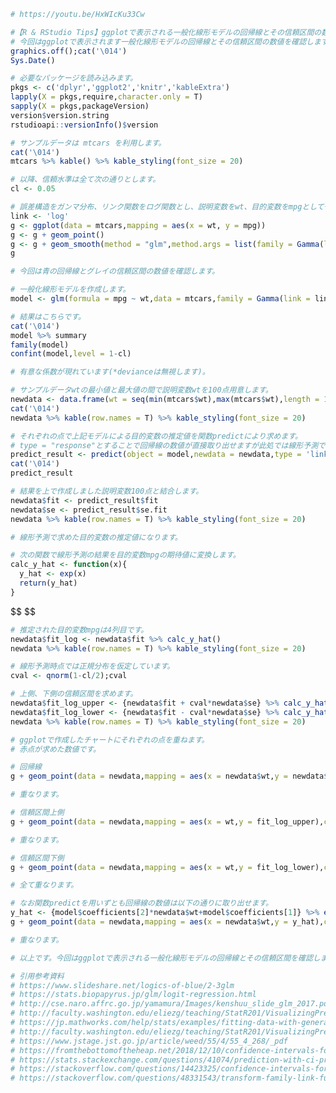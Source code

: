 ```{r}
# https://youtu.be/HxWIcKu33Cw

#【R & RStudio Tips】ggplotで表示される一般化線形モデルの回帰線とその信頼区間の数値を確認。誤差構造:ガンマ分布、リンク関数:ログ関数
# 今回はggplotで表示されます一般化線形モデルの回帰線とその信頼区間の数値を確認します。誤差構造:ガンマ分布、リンク関数:ログ関数の場合とします。
graphics.off();cat('\014')
Sys.Date()

# 必要なパッケージを読み込みます。
pkgs <- c('dplyr','ggplot2','knitr','kableExtra')
lapply(X = pkgs,require,character.only = T)
sapply(X = pkgs,packageVersion)
version$version.string
rstudioapi::versionInfo()$version

# サンプルデータは mtcars を利用します。
cat('\014')
mtcars %>% kable() %>% kable_styling(font_size = 20)

# 以降、信頼水準は全て次の通りとします。
cl <- 0.05

# 誤差構造をガンマ分布、リンク関数をログ関数とし、説明変数をwt、目的変数をmpgとして一般化線形モデルでの回帰線を信頼区間付きで表示します。
link <- 'log'
g <- ggplot(data = mtcars,mapping = aes(x = wt, y = mpg))
g <- g + geom_point()
g <- g + geom_smooth(method = "glm",method.args = list(family = Gamma(link = link)),se = T,level = 1-cl)
g

# 今回は青の回帰線とグレイの信頼区間の数値を確認します。
```

```{r}
# 一般化線形モデルを作成します。
model <- glm(formula = mpg ~ wt,data = mtcars,family = Gamma(link = link))

# 結果はこちらです。
cat('\014')
model %>% summary
family(model)
confint(model,level = 1-cl)

# 有意な係数が現れています(*devianceは無視します)。

# サンプルデータwtの最小値と最大値の間で説明変数wtを100点用意します。
newdata <- data.frame(wt = seq(min(mtcars$wt),max(mtcars$wt),length = 100))
cat('\014')
newdata %>% kable(row.names = T) %>% kable_styling(font_size = 20)

# それぞれの点で上記モデルによる目的変数の推定値を関数predictにより求めます。
# type = "response"とすることで回帰線の数値が直接取り出せますが此処では線形予測での結果を返します。
predict_result <- predict(object = model,newdata = newdata,type = 'link',se.fit = T,level = 1-cl)
cat('\014')
predict_result

# 結果を上で作成しました説明変数100点と結合します。
newdata$fit <- predict_result$fit
newdata$se <- predict_result$se.fit
newdata %>% kable(row.names = T) %>% kable_styling(font_size = 20)

# 線形予測で求めた目的変数の推定値になります。

# 次の関数で線形予測の結果を目的変数mpgの期待値に変換します。
calc_y_hat <- function(x){
  y_hat <- exp(x)
  return(y_hat)
}
```

$$
\begin{eqnarray}

\textrm{log}Y &=& aX+b\\
Y &=& e^{aX+b}

\end{eqnarray}
$$

```{r}
# 推定された目的変数mpgは4列目です。
newdata$fit_log <- newdata$fit %>% calc_y_hat()
newdata %>% kable(row.names = T) %>% kable_styling(font_size = 20)

# 線形予測時点では正規分布を仮定しています。
cval <- qnorm(1-cl/2);cval

# 上側、下側の信頼区間を求めます。
newdata$fit_log_upper <- {newdata$fit + cval*newdata$se} %>% calc_y_hat()
newdata$fit_log_lower <- {newdata$fit - cval*newdata$se} %>% calc_y_hat()
newdata %>% kable(row.names = T) %>% kable_styling(font_size = 20)

# ggplotで作成したチャートにそれぞれの点を重ねます。
# 赤点が求めた数値です。

# 回帰線
g + geom_point(data = newdata,mapping = aes(x = newdata$wt,y = newdata$fit_log),color = 'red')

# 重なります。

# 信頼区間上側
g + geom_point(data = newdata,mapping = aes(x = wt,y = fit_log_upper),color = 'red')

# 重なります。

# 信頼区間下側
g + geom_point(data = newdata,mapping = aes(x = wt,y = fit_log_lower),color = 'red')

# 全て重なります。

# なお関数predictを用いずとも回帰線の数値は以下の通りに取り出せます。
y_hat <- {model$coefficients[2]*newdata$wt+model$coefficients[1]} %>% exp()
g + geom_point(data = newdata,mapping = aes(x = newdata$wt,y = y_hat),color = 'red')

# 重なります。

# 以上です。今回はggplotで表示される一般化線形モデルの回帰線とその信頼区間を確認しました。ご視聴ありがとうございました。

# 引用参考資料
# https://www.slideshare.net/logics-of-blue/2-3glm
# https://stats.biopapyrus.jp/glm/logit-regression.html
# http://cse.naro.affrc.go.jp/yamamura/Images/kenshuu_slide_glm_2017.pdf
# http://faculty.washington.edu/eliezg/teaching/StatR201/VisualizingPredictions.html
# https://jp.mathworks.com/help/stats/examples/fitting-data-with-generalized-linear-models.html
# http://faculty.washington.edu/eliezg/teaching/StatR201/VisualizingPredictions.html
# https://www.jstage.jst.go.jp/article/weed/55/4/55_4_268/_pdf
# https://fromthebottomoftheheap.net/2018/12/10/confidence-intervals-for-glms/
# https://stats.stackexchange.com/questions/41074/prediction-with-ci-predict-glm-doesnt-have-interval-option
# https://stackoverflow.com/questions/14423325/confidence-intervals-for-predictions-from-logistic-regression
# https://stackoverflow.com/questions/48331543/transform-family-link-functions-in-glm-predictions-in-r
```
